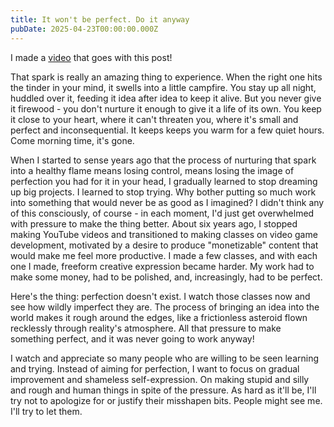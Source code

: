 ```yaml
---
title: It won't be perfect. Do it anyway
pubDate: 2025-04-23T00:00:00.000Z
---
```


I made a [video](https://www.youtube.com/watch?v=kp1GRdVspFo) that goes with this post!

<Highlight highlightId="37" />

That spark is really an amazing thing to experience. When the right one hits the tinder in your mind, it swells into a little campfire. You stay up all night, huddled over it, feeding it idea after idea to keep it alive. But you never give it firewood - you don't nurture it enough to give it a life of its own. You keep it close to your heart, where it can't threaten you, where it's small and perfect and inconsequential. It keeps keeps you warm for a few quiet hours. Come morning time, it's gone.

When I started to sense years ago that the process of nurturing that spark into a healthy flame means losing control, means losing the image of perfection you had for it in your head, I gradually learned to stop dreaming up big projects. I learned to stop trying. Why bother putting so much work into something that would never be as good as I imagined? I didn't think any of this consciously, of course - in each moment, I'd just get overwhelmed with pressure to make the thing better. About six years ago, I stopped making YouTube videos and transitioned to making classes on video game development, motivated by a desire to produce "monetizable" content that would make me feel more productive. I made a few classes, and with each one I made, freeform creative expression became harder. My work had to make some money, had to be polished, and, increasingly, had to be perfect.

Here's the thing: perfection doesn't exist. I watch those classes now and see how wildly imperfect they are. The process of bringing an idea into the world makes it rough around the edges, like a frictionless asteroid flown recklessly through reality's atmosphere. All that pressure to make something perfect, and it was never going to work anyway!

I watch and appreciate so many people who are willing to be seen learning and trying. Instead of aiming for perfection, I want to focus on gradual improvement and shameless self-expression. On making stupid and silly and rough and human things in spite of the pressure. As hard as it'll be, I'll try not to apologize for or justify their misshapen bits. People might see me. I'll try to let them.

<Highlight highlightId="6" />
